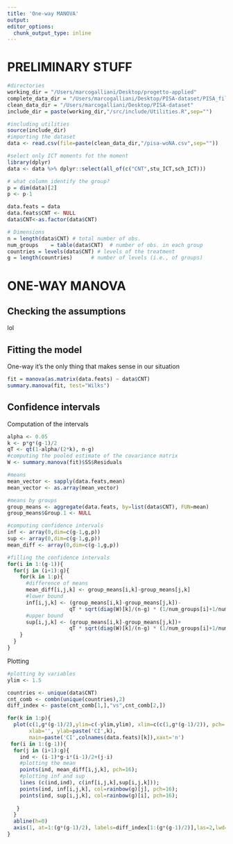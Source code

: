 ```yaml
---
title: 'One-way MANOVA'
output: 
editor_options: 
  chunk_output_type: inline
---
```


# PRELIMINARY STUFF

```r
#directories
working_dir = "/Users/marcogalliani/Desktop/progetto-applied"
complete_data_dir = "/Users/marcogalliani/Desktop/PISA-dataset/PISA_file_sav"
clean_data_dir = "/Users/marcogalliani/Desktop/PISA-dataset"
include_dir = paste(working_dir,"/src/include/Utilities.R",sep="")

#including utilities
source(include_dir)
#importing the dataset
data <- read.csv(file=paste(clean_data_dir,"/pisa-woNA.csv",sep=""))
```

```r
#select only ICT moments fot the moment
library(dplyr)
data <- data %>% dplyr::select(all_of(c("CNT",stu_ICT,sch_ICT)))
```

```r
# what column identify the group?
p = dim(data)[2]
p <- p-1

data.feats = data
data.feats$CNT <- NULL
data$CNT<-as.factor(data$CNT)

# Dimensions
n = length(data$CNT) # total number of obs.
num_groups    = table(data$CNT)  # number of obs. in each group
countries = levels(data$CNT) # levels of the treatment
g = length(countries)      # number of levels (i.e., of groups)
```

# **ONE-WAY MANOVA**

## Checking the assumptions

lol

## Fitting the model

One-way it's the only thing that makes sense in our situation

```r
fit = manova(as.matrix(data.feats) ~ data$CNT)
summary.manova(fit, test="Wilks")
```

## Confidence intervals

Computation of the intervals

```r
alpha <- 0.05
k <- p*g*(g-1)/2
qT <- qt(1-alpha/(2*k), n-g)
#computing the pooled estimate of the covariance matrix
W <- summary.manova(fit)$SS$Residuals

#means
mean_vector <- sapply(data.feats,mean)
mean_vector <- as.array(mean_vector)

#means by groups
group_means <- aggregate(data.feats, by=list(data$CNT), FUN=mean)
group_means$Group.1 <- NULL

#computing confidence intervals
inf <- array(0,dim=c(g-1,g,p))
sup <- array(0,dim=c(g-1,g,p))
mean_diff <- array(0,dim=c(g-1,g,p))

#filling the confidence intervals
for(i in 1:(g-1)){
  for(j in (i+1):g){
    for(k in 1:p){
      #difference of means
      mean_diff[i,j,k] <- group_means[i,k]-group_means[j,k]
      #lower bound
      inf[i,j,k] <- (group_means[i,k]-group_means[j,k])-
                    qT * sqrt(diag(W)[k]/(n-g) * (1/num_groups[i]+1/num_groups[j]))
      #upper bound
      sup[i,j,k] <- (group_means[i,k]-group_means[j,k])+
                    qT * sqrt(diag(W)[k]/(n-g) * (1/num_groups[i]+1/num_groups[j]))
    }
  }
}
```

Plotting

```r
#plotting by variables
ylim <- 1.5

countries <- unique(data$CNT)
cnt_comb <- combn(unique(countries),2)
diff_index <- paste(cnt_comb[1,],"vs",cnt_comb[2,]) 

for(k in 1:p){
  plot(c(1,g*(g-1)/2),ylim=c(-ylim,ylim), xlim=c(c(1,g*(g-1)/2)), pch='',
       xlab='', ylab=paste('CI',k), 
       main=paste('CI',colnames(data.feats)[k]),xaxt='n')
 for(i in 1:(g-1)){
  for(j in (i+1):g){
    ind <- (i-1)*g-i*(i-1)/2+(j-i)
    #plotting the mean
    points(ind, mean_diff[i,j,k], pch=16); 
    #plotting inf and sup
    lines (c(ind,ind), c(inf[i,j,k],sup[i,j,k])); 
    points(ind, inf[i,j,k], col=rainbow(g)[j], pch=16); 
    points(ind, sup[i,j,k], col=rainbow(g)[i], pch=16); 
    
   }
  }
  abline(h=0)
  axis(1, at=1:(g*(g-1)/2), labels=diff_index[1:(g*(g-1)/2)],las=2,lwd=0.)
}
```
